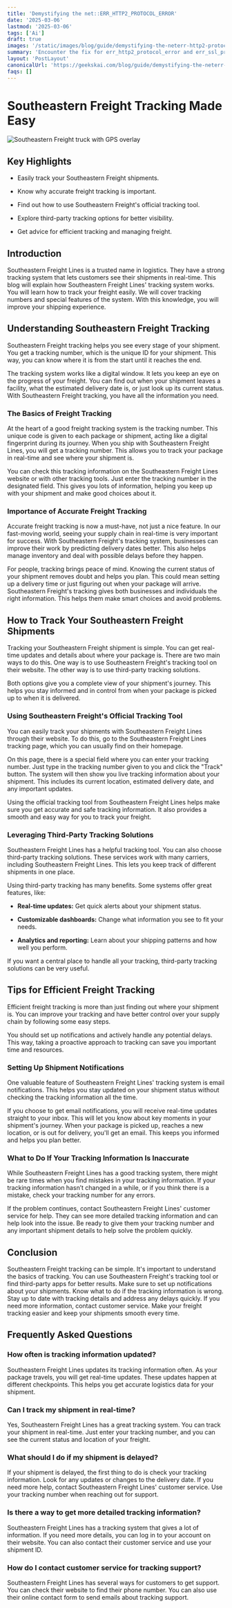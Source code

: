 ```yaml
---
title: 'Demystifying the net::ERR_HTTP2_PROTOCOL_ERROR'
date: '2025-03-06'
lastmod: '2025-03-06'
tags: ['Ai']
draft: true
images: '/static/images/blog/guide/demystifying-the-neterr-http2-protocol-error.png'
summary: 'Encounter the fix for err_http2_protocol_error​ and err_ssl_protocol_error​ on our blog. Resolve these pesky errors quickly!'
layout: 'PostLayout'
canonicalUrl: 'https://geekskai.com/blog/guide/demystifying-the-neterr-http2-protocol-error/'
faqs: []
---
```


# Southeastern Freight Tracking Made Easy

![Southeastern Freight truck with GPS overlay](<https://storage.googleapis.com/scalenut-prod-article-images/6305216e037163-3142-41f8-8cb5-bfc79ec280c3.png>)

## Key Highlights

- Easily track your Southeastern Freight shipments.

- Know why accurate freight tracking is important.

- Find out how to use Southeastern Freight's official tracking tool.

- Explore third-party tracking options for better visibility.

- Get advice for efficient tracking and managing freight.

## Introduction

Southeastern Freight Lines is a trusted name in logistics. They have a strong tracking system that lets customers see their shipments in real-time. This blog will explain how Southeastern Freight Lines' tracking system works. You will learn how to track your freight easily. We will cover tracking numbers and special features of the system. With this knowledge, you will improve your shipping experience.

## Understanding Southeastern Freight Tracking

Southeastern Freight tracking helps you see every stage of your shipment. You get a tracking number, which is the unique ID for your shipment. This way, you can know where it is from the start until it reaches the end.

The tracking system works like a digital window. It lets you keep an eye on the progress of your freight. You can find out when your shipment leaves a facility, what the estimated delivery date is, or just look up its current status. With Southeastern Freight tracking, you have all the information you need.

### The Basics of Freight Tracking

At the heart of a good freight tracking system is the tracking number. This unique code is given to each package or shipment, acting like a digital fingerprint during its journey. When you ship with Southeastern Freight Lines, you will get a tracking number. This allows you to track your package in real-time and see where your shipment is.

You can check this tracking information on the Southeastern Freight Lines website or with other tracking tools. Just enter the tracking number in the designated field. This gives you lots of information, helping you keep up with your shipment and make good choices about it.

### Importance of Accurate Freight Tracking

Accurate freight tracking is now a must-have, not just a nice feature. In our fast-moving world, seeing your supply chain in real-time is very important for success. With Southeastern Freight's tracking system, businesses can improve their work by predicting delivery dates better. This also helps manage inventory and deal with possible delays before they happen.

For people, tracking brings peace of mind. Knowing the current status of your shipment removes doubt and helps you plan. This could mean setting up a delivery time or just figuring out when your package will arrive. Southeastern Freight's tracking gives both businesses and individuals the right information. This helps them make smart choices and avoid problems.

## How to Track Your Southeastern Freight Shipments

Tracking your Southeastern Freight shipment is simple. You can get real-time updates and details about where your package is. There are two main ways to do this. One way is to use Southeastern Freight's tracking tool on their website. The other way is to use third-party tracking solutions.

Both options give you a complete view of your shipment's journey. This helps you stay informed and in control from when your package is picked up to when it is delivered.

### Using Southeastern Freight's Official Tracking Tool

You can easily track your shipments with Southeastern Freight Lines through their website. To do this, go to the Southeastern Freight Lines tracking page, which you can usually find on their homepage.

On this page, there is a special field where you can enter your tracking number. Just type in the tracking number given to you and click the "Track" button. The system will then show you live tracking information about your shipment. This includes its current location, estimated delivery date, and any important updates.

Using the official tracking tool from Southeastern Freight Lines helps make sure you get accurate and safe tracking information. It also provides a smooth and easy way for you to track your freight.

### Leveraging Third-Party Tracking Solutions

Southeastern Freight Lines has a helpful tracking tool. You can also choose third-party tracking solutions. These services work with many carriers, including Southeastern Freight Lines. This lets you keep track of different shipments in one place.

Using third-party tracking has many benefits. Some systems offer great features, like:

- **Real-time updates:** Get quick alerts about your shipment status.

- **Customizable dashboards:** Change what information you see to fit your needs.

- **Analytics and reporting:** Learn about your shipping patterns and how well you perform.

If you want a central place to handle all your tracking, third-party tracking solutions can be very useful.

## Tips for Efficient Freight Tracking

Efficient freight tracking is more than just finding out where your shipment is. You can improve your tracking and have better control over your supply chain by following some easy steps.

You should set up notifications and actively handle any potential delays. This way, taking a proactive approach to tracking can save you important time and resources.

### Setting Up Shipment Notifications

One valuable feature of Southeastern Freight Lines' tracking system is email notifications. This helps you stay updated on your shipment status without checking the tracking information all the time.

If you choose to get email notifications, you will receive real-time updates straight to your inbox. This will let you know about key moments in your shipment's journey. When your package is picked up, reaches a new location, or is out for delivery, you'll get an email. This keeps you informed and helps you plan better.

### What to Do If Your Tracking Information Is Inaccurate

While Southeastern Freight Lines has a good tracking system, there might be rare times when you find mistakes in your tracking information. If your tracking information hasn’t changed in a while, or if you think there is a mistake, check your tracking number for any errors.

If the problem continues, contact Southeastern Freight Lines' customer service for help. They can see more detailed tracking information and can help look into the issue. Be ready to give them your tracking number and any important shipment details to help solve the problem quickly.

## Conclusion

Southeastern Freight tracking can be simple. It's important to understand the basics of tracking. You can use Southeastern Freight's tracking tool or find third-party apps for better results. Make sure to set up notifications about your shipments. Know what to do if the tracking information is wrong. Stay up to date with tracking details and address any delays quickly. If you need more information, contact customer service. Make your freight tracking easier and keep your shipments smooth every time.

## Frequently Asked Questions

### How often is tracking information updated?

Southeastern Freight Lines updates its tracking information often. As your package travels, you will get real-time updates. These updates happen at different checkpoints. This helps you get accurate logistics data for your shipment.

### Can I track my shipment in real-time?

Yes, Southeastern Freight Lines has a great tracking system. You can track your shipment in real-time. Just enter your tracking number, and you can see the current status and location of your freight.

### What should I do if my shipment is delayed?

If your shipment is delayed, the first thing to do is check your tracking information. Look for any updates or changes to the delivery date. If you need more help, contact Southeastern Freight Lines' customer service. Use your tracking number when reaching out for support.

### Is there a way to get more detailed tracking information?

Southeastern Freight Lines has a tracking system that gives a lot of information. If you need more details, you can log in to your account on their website. You can also contact their customer service and use your shipment ID.

### How do I contact customer service for tracking support?

Southeastern Freight Lines has several ways for customers to get support. You can check their website to find their phone number. You can also use their online contact form to send emails about tracking support.

